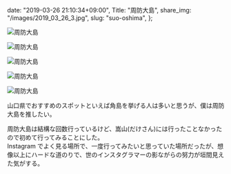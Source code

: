   date: "2019-03-26 21:10:34+09:00",
  Title: "周防大島",
  share_img: "/images/2019_03_26_3.jpg",
  slug: "suo-oshima",
};

![周防大島](/images/2019_03_26_1.jpg)

![周防大島](/images/2019_03_26_2.jpg)

![周防大島](/images/2019_03_26_3.jpg)

![周防大島](/images/2019_03_26_4.jpg)

![周防大島](/images/2019_03_26_5.jpg)

山口県でおすすめのスポットといえば角島を挙げる人は多いと思うが、僕は周防大島を推したい。<br />

周防大島は結構な回数行っているけど、嵩山(だけさん)には行ったことなかったので初めて行ってみることにした。<br />
Instagram でよく見る場所で、一度行ってみたいと思っていた場所だったが、想像以上にハードな道のりで、世のインスタグラマーの影ながらの努力が垣間見えた気がする。
